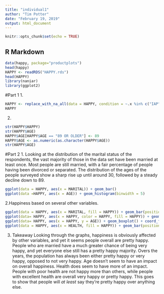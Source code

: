 ```yaml
---
title: "individual1"
author: "Tim Potter"
date: "February 19, 2019"
output: html_document
---
```


```r
knitr::opts_chunk$set(echo = TRUE)
```

## R Markdown

```r
data(happy, package="productplots")
head(happy)
HAPPY <- readRDS("HAPPY.rds")
head(HAPPY)
library(naniar)
library(ggplot2)
```


#Part 1
1.
```r
HAPPY <- replace_with_na_all(data = HAPPY, condition = ~.x %in% c("IAP", "DK", "NA"))
HAPPY
```

2.
```r
str(HAPPY$HAPPY)
str(HAPPY$AGE)
HAPPY$AGE[HAPPY$AGE == "89 OR OLDER"] <- 89
HAPPY$AGE <- as.numeric(as.character(HAPPY$AGE))
str(HAPPY$AGE)
```

#Part 2
1.
Looking at the distribution of the marital status of the respondents, the vast majority of those in the data set have been married at least once. Most people are still married, with a fair percentage of people having been divorced or separated. The distribution of the ages of the people surveyed show a sharp rise up until around 30, followed by a steady decline down to 89.
```r
ggplot(data = HAPPY, aes(x = MARITAL)) + geom_bar()
ggplot(data =HAPPY, aes(x = AGE)) + geom_histogram(binwidth = 5)
```

2.Happiness based on several other variables.
```r
ggplot(data = HAPPY, aes(x = MARITAL, fill = HAPPY)) + geom_bar(position = position_dodge())
ggplot(data= HAPPY, aes(x = HAPPY, color = HAPPY, fill = HAPPY)) + geom_bar() + facet_wrap(~YEAR)
ggplot(data= HAPPY, aes(x = HAPPY, y = AGE)) + geom_boxplot() + coord_flip()
ggplot(data = HAPPY, aes(x = HEALTH, fill = HAPPY)) + geom_bar(position = position_dodge()) + coord_flip()
```

3. Takeaway
Looking through the graphs, happiness is obviously affected by other variables, and yet it seems people overall are pretty happy. People who are married have a much greater chance of being very happy, and yet everyone else still has a pretty happy majority. Overs the years, the population has always been either pretty happy or very happy, opposed to not very happy. Age doesn't seem to have an impact on overall happiness. Health does seem to have more of an impact. People with poor health are not happy more than others, while people with excellent health are overall very happy or pretty happy. This goes to show that people will *at least* say they're pretty happy over anything else. 